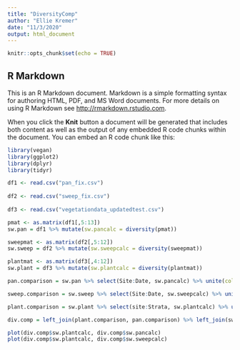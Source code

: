```yaml
---
title: "DiversityComp"
author: "Ellie Kremer"
date: "11/3/2020"
output: html_document
---
```


```r
knitr::opts_chunk$set(echo = TRUE)
```

## R Markdown

This is an R Markdown document. Markdown is a simple formatting syntax for authoring HTML, PDF, and MS Word documents. For more details on using R Markdown see <http://rmarkdown.rstudio.com>.

When you click the **Knit** button a document will be generated that includes both content as well as the output of any embedded R code chunks within the document. You can embed an R code chunk like this:
```r
library(vegan)
library(ggplot2)
library(dplyr)
library(tidyr)
```

```r

df1 <- read.csv("pan_fix.csv")
  
df2 <- read.csv("sweep_fix.csv")
  
df3 <- read.csv("vegetationdata_updatedtest.csv")
```

```r
pmat <- as.matrix(df1[,5:13])
sw.pan = df1 %>% mutate(sw.pancalc = diversity(pmat))

sweepmat <- as.matrix(df2[,5:12])
sw.sweep = df2 %>% mutate(sw.sweepcalc = diversity(sweepmat))

plantmat <- as.matrix(df3[,4:12])
sw.plant = df3 %>% mutate(sw.plantcalc = diversity(plantmat))
```

```r
pan.comparison = sw.pan %>% select(Site:Date, sw.pancalc) %>% unite(col = ID, Site,Strata,Date) %>% select(-Months)

sweep.comparison = sw.sweep %>% select(Site:Date, sw.sweepcalc) %>% unite(col = ID, Site,Strata,Date) %>% select(-Months)

plant.comparison = sw.plant %>% select(site:Strata, sw.plantcalc) %>% unite(col = ID, site,Strata,date)

div.comp = left_join(plant.comparison, pan.comparison) %>% left_join(sweep.comparison)
```

```r
plot(div.comp$sw.plantcalc, div.comp$sw.pancalc)
plot(div.comp$sw.plantcalc, div.comp$sw.sweepcalc)
```

